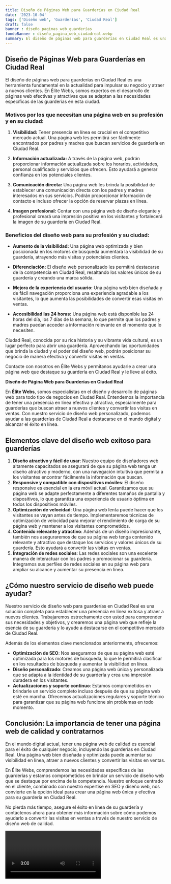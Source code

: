 ```yaml
---
title: Diseño de Páginas Web para Guarderías en Ciudad Real
date: '2023-10-04'
tags: ['Diseño web', 'Guarderías', 'Ciudad Real']
draft: false
banner : diseño_paginas_web_guarderías
fondoBanner : diseño_pagina_web_ciudadreal.webp
summary: El diseño de páginas web para guarderías en Ciudad Real es una herramienta fundamental en la actualidad para impulsar su negocio y atraer a nuevos clientes. En Élite Webs, somos expertos en el desarrollo de páginas web efectivas y atractivas que se adaptan a las necesidades específicas de las guarderías en esta ciudad.
---
```


## Diseño de Páginas Web para Guarderías en Ciudad Real

El diseño de páginas web para guarderías en Ciudad Real es una herramienta fundamental en la actualidad para impulsar su negocio y atraer a nuevos clientes. En Élite Webs, somos expertos en el desarrollo de páginas web efectivas y atractivas que se adaptan a las necesidades específicas de las guarderías en esta ciudad.

### Motivos por los que necesitan una página web en su profesión y en su ciudad:

1. **Visibilidad:** Tener presencia en línea es crucial en el competitivo mercado actual. Una página web les permitirá ser fácilmente encontrados por padres y madres que buscan servicios de guardería en Ciudad Real.

2. **Información actualizada:** A través de la página web, podrán proporcionar información actualizada sobre los horarios, actividades, personal cualificado y servicios que ofrecen. Esto ayudará a generar confianza en los potenciales clientes.

3. **Comunicación directa:** Una página web les brinda la posibilidad de establecer una comunicación directa con los padres y madres interesados en sus servicios. Podrán proporcionar información de contacto e incluso ofrecer la opción de reservar plazas en línea.

4. **Imagen profesional:** Contar con una página web de diseño elegante y profesional creará una impresión positiva en los visitantes y fortalecerá la imagen de su guardería en Ciudad Real.

### Beneficios del diseño web para su profesión y su ciudad:

- **Aumento de la visibilidad:** Una página web optimizada y bien posicionada en los motores de búsqueda aumentará la visibilidad de su guardería, atrayendo más visitas y potenciales clientes.

- **Diferenciación:** El diseño web personalizado les permitirá destacarse de la competencia en Ciudad Real, resaltando los valores únicos de su guardería y creando una marca sólida.

- **Mejora de la experiencia del usuario:** Una página web bien diseñada y de fácil navegación proporciona una experiencia agradable a los visitantes, lo que aumenta las posibilidades de convertir esas visitas en ventas.

- **Accesibilidad las 24 horas:** Una página web está disponible las 24 horas del día, los 7 días de la semana, lo que permite que los padres y madres puedan acceder a información relevante en el momento que lo necesiten.

Ciudad Real, conocida por su rica historia y su vibrante vida cultural, es un lugar perfecto para abrir una guardería. Aprovechando las oportunidades que brinda la ciudad y el poder del diseño web, podrán posicionar su negocio de manera efectiva y convertir visitas en ventas.

Contacte con nosotros en Élite Webs y permítanos ayudarle a crear una página web que destaque su guardería en Ciudad Real y le lleve al éxito.

<GifSeo />

<Cta />

**Diseño de Página Web para Guarderías en Ciudad Real**

En **Élite Webs**, somos especialistas en el diseño y desarrollo de páginas web para todo tipo de negocios en Ciudad Real. Entendemos la importancia de tener una presencia en línea efectiva y atractiva, especialmente para guarderías que buscan atraer a nuevos clientes y convertir las visitas en ventas. Con nuestro servicio de diseño web personalizado, podemos ayudar a las guarderías de Ciudad Real a destacarse en el mundo digital y alcanzar el éxito en línea.

## Elementos clave del diseño web exitoso para guarderías

1. **Diseño atractivo y fácil de usar**: Nuestro equipo de diseñadores web altamente capacitados se asegurará de que su página web tenga un diseño atractivo y moderno, con una navegación intuitiva que permita a los visitantes encontrar fácilmente la información que buscan.
2. **Responsive y compatible con dispositivos móviles**: El diseño responsive es esencial en la era móvil actual. Garantizamos que su página web se adapte perfectamente a diferentes tamaños de pantalla y dispositivos, lo que garantiza una experiencia de usuario óptima en todos los dispositivos móviles.
3. **Optimización de velocidad**: Una página web lenta puede hacer que los visitantes se vayan antes de tiempo. Implementaremos técnicas de optimización de velocidad para mejorar el rendimiento de carga de su página web y mantener a los visitantes comprometidos.
4. **Contenido relevante y atractivo**: Además de un diseño impresionante, también nos aseguraremos de que su página web tenga contenido relevante y atractivo que destaque los servicios y valores únicos de su guardería. Esto ayudará a convertir las visitas en ventas.
5. **Integración de redes sociales**: Las redes sociales son una excelente manera de interactuar con los padres y promocionar su guardería. Integramos sus perfiles de redes sociales en su página web para ampliar su alcance y aumentar su presencia en línea.

## ¿Cómo nuestro servicio de diseño web puede ayudar?

Nuestro servicio de diseño web para guarderías en Ciudad Real es una solución completa para establecer una presencia en línea exitosa y atraer a nuevos clientes. Trabajaremos estrechamente con usted para comprender sus necesidades y objetivos, y crearemos una página web que refleje la esencia de su guardería y lo ayude a destacarse en el competitivo mercado de Ciudad Real.

Además de los elementos clave mencionados anteriormente, ofrecemos:

- **Optimización de SEO**: Nos aseguramos de que su página web esté optimizada para los motores de búsqueda, lo que le permitirá clasificar en los resultados de búsqueda y aumentar la visibilidad en línea.
- **Diseño personalizado**: Creamos una página web única y personalizada que se adapta a la identidad de su guardería y crea una impresión duradera en los visitantes.
- **Actualizaciones y soporte continuo**: Estamos comprometidos en brindarle un servicio completo incluso después de que su página web esté en marcha. Ofrecemos actualizaciones regulares y soporte técnico para garantizar que su página web funcione sin problemas en todo momento.

## Conclusión: La importancia de tener una página web de calidad y contratarnos

En el mundo digital actual, tener una página web de calidad es esencial para el éxito de cualquier negocio, incluyendo las guarderías en Ciudad Real. Una página web bien diseñada y optimizada puede aumentar su visibilidad en línea, atraer a nuevos clientes y convertir las visitas en ventas.

En Élite Webs, comprendemos las necesidades específicas de las guarderías y estamos comprometidos en brindar un servicio de diseño web que se destaque por encima de la competencia. Nuestro enfoque centrado en el cliente, combinado con nuestro expertise en SEO y diseño web, nos convierte en la opción ideal para crear una página web única y efectiva para su guardería en Ciudad Real.

No pierda más tiempo, asegure el éxito en línea de su guardería y contáctenos ahora para obtener más información sobre cómo podemos ayudarlo a convertir las visitas en ventas a través de nuestro servicio de diseño web de calidad.

<Video />

<CtaBot job='Guarderías' city='Ciudad Real'/>

<Gmaps query='Ciudad Real+españa+maps' />